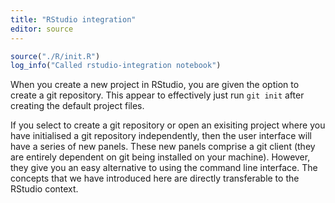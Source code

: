 ```yaml
---
title: "RStudio integration"
editor: source
---
```


```r
source("./R/init.R")
log_info("Called rstudio-integration notebook")
```


When you create a new project in RStudio, you are given the option to create a git repository.
This appear to effectively just run `git init` after creating the default project files.

If you select to create a git repository or open an exisiting project where you have initialised a git repository independently, then the user interface will have a series of new panels.
These new panels comprise a git client (they are entirely dependent on git being installed on your machine).
However, they give you an easy alternative to using the command line interface.
The concepts that we have introduced here are directly transferable to the RStudio context.
